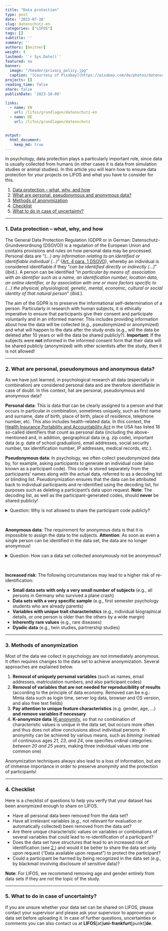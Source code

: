 ```yaml
---
title: "Data protection" 
type: post
date: '2023-07-18' 
slug: datenschutz-en
categories: ["LIFOS"] 
tags: [] 
subtitle: ''
summary: '' 
authors: [beitner] 
weight: 4
lastmod: '`r Sys.Date()`'
featured: no
banner:
  image: "/header/privacy_policy.jpg"
  caption: "[Courtesy of Pixabay](https://pixabay.com/de/photos/datenschutz-datenschutzerkl%C3%A4rung-5243225/)"
projects: []
reading_time: false
share: false
publishDate: '2023-10-09'

links:
  - name: EN
    url: /lifos/grundlagen/datenschutz-en
  - name: DE
    url: /lifos/grundlagen/datenschutz


output:
  html_document:
    keep_md: true
---
```




In psychology, data protection plays a particularly important role, since data is usually collected from humans (in other cases it is data from simulation studies or animal studies). In this article you will learn how to ensure data protection for your projects on LIFOS and what you have to consider for this.


1. [Data protection -- what, why, and how](#dataprotection)
2. [What are personal, pseudonymous and anonymous data?](#anonymous)
3. [Methods of anonymization](#methods)
4. [Checklist](#checklist)
5. [What to do in case of uncertainty?](#contact)


***

### 1. Data protection -- what, why, and how {#dataprotection .anchorheader}

The General Data Protection Regulation (GDPR or in German: Datenschutz-Grundverordnung (DSGVO)) is a regulation of the European Union and contains provisions and rules on how personal data may be processed. Personal data are "*(...) any information relating to an identified or identifiable individual (...)*" ([Art. 4 para. 1 DSGVO](https://dsgvo-gesetz.de/art-4-dsgvo/)), whereby an individual is considered identifiable if they "*can be identified directly or indirectly (...)*" (ibid.). A person can be identified "*in particular by means of: association with an identifier such as a name, an identification number, location data, an online identifier, or by association with one or more factors specific to (...) the physical, physiological, genetic, mental, economic, cultural or social identity of that natural person*" (ibid.). 

The aim of the GDPR is to preserve the informational self-determination of a person. Particularly in research with human subjects, it is ethically imperative to ensure that participants give their consent and participate voluntarily and in an informed manner. This includes providing information about how the data will be collected (e.g., pseudonymized or anonymized) and what will happen to the data after the study ends (e.g., will the data be deleted after 10 years or will the data be shared publicly?). **Important**: If the subjects were **not** informed in the informed consent form that their data will be shared publicly (anonymized) with other scientists after the study, then it is not allowed!

***

### 2. What are personal, pseudonymous and anonymous data? {#anonymous .anchorheader}

As we have just learned, in psychological research all data (especially in combination) are considered personal data and are therefore identifiable in case of doubt. In this context, hat are personal, pseudonymous and anonymous data? 

**Personal data**: This is data that can be clearly assigned to a person and that occurs in particular in combination, sometimes uniquely, such as first name and surname, date of birth, place of birth, place of residence, telephone number, etc. This also includes health-related data. In this context, the [Health Insurance Portability and Accountability Act](https://www.govinfo.gov/app/details/CRPT-104hrpt736/CRPT-104hrpt736/summary) in the USA has listed 18 so-called identifiers that count as personal data (including the above-mentioned and, in addition, geographical data (e.g. zip code), important data (e.g. date of school graduation), email addresses, social security number, tax identification number, IP addresses, medical records, etc.).

**Pseudonymous data**: In psychology, we often collect pseudonymized data by, for example, asking participants to generate an individual code (also known as a participant code). This code is stored separately from the participants' names along with the actual data, referred to as a decoding list or blinding list. Pseudonymization ensures that the data can be attributed back to individual participants and re-identified using the decoding list, for purposes such as deleting a participant's data upon request. **Note**: The decoding list, as well as the participant-generated codes, should **never** be shared publicly!

<details><summary>Question: Why is not allowed to share the participant code publicly?</summary> 
Imagine: My partner and I are both taking part in a study. Because data is collected over multiple time points, each participant must generate an individual code. Even if the instructions for generating the participant code are not shared, I know how my code was generated. Moreover, I know my partner well enough that I would be equally capable of generating his participant code. Accordingly, I can also re-identify him in the list. Ergo, anonymity is not guaranteed! If the participant code is not shared, it is harder for me to re-identify my partner or ideally not possible at all.
</details>

&nbsp;

**Anonymous data**: The requirement for anonymous data is that it is impossible to assign the data to the subjects. **Attention**: As soon as even a single person can be identified in the data set, the data are no longer anonymous!
  
  
<details><summary>Question: How can a data set collected anonymously not be anonymous?</summary> 
Imagine: In your study cohort, a survey will be conducted on the Big 5 personality traits. In addition, your gender and age will also be recorded. The researchers conducting the survey will not receive any information about who completes the survey other than the information just listed. Now, in your cohort, however, there are not only females and males between the ages of 18 and 25, but there may also be a non-binary person, a woman aged 41 and a man aged 50. Once you know these students, you will also recognize them in the data set and the data will no longer be considered anonymous. It would be different if the survey had been run in the whole of Germany, for example. Age and gender are then no longer necessarily sufficient to identify the individuals. What is clear from this example is that potentially any characteristic or combination of characteristics could make a person identifiable.
</details>

&nbsp;

**Increased risk**: The following circumstances may lead to a higher risk of re-identification:

- **Small data sets with only a very small number of subjects** (e.g., all persons in Germany who survived a plane crash)
- **Data sets with a very specific sample** (e.g., first semester psychology students who are already parents)
- **Variables with unique trait characteristics** (e.g., individual biographical details, or one person is older than the others by a wide margin)
- **Inherently rare values** (e.g., rare diseases)
- **Dyadic data** (e.g., twin studies, partnership studies)

***

### 3. Methods of anonymization {#methods .anchorheader}

Most of the data we collect in psychology are not immediately anonymous. It often requires changes to the data set to achieve anonymization. Several approaches are explained below. 

1. **Removal of uniquely personal variables** (such as names, email addresses, matriculation numbers, and also participant codes)
2. **Removal of variables that are not needed for reproducibility of results** (according to the principle of data economy. Removed can be e.g.: Mmta data such as login time, server log data, browser and OS version, and also free text fields)
3. **Pay attention to unique feature characteristics** (e.g. gender, age, ...) **and remove variables if necessary**
4. **K-anonymize data** ([K-anonymity](https://en.wikipedia.org/wiki/K-anonymity), so that no combination of characteristic values is unique in the data set, but occurs more often and thus does not allow conclusions about individual persons. K-anonymity can be achieved by various means, such as *binning*: instead of continuous ages *21, 23, and 24*, one specifies ordinal categories: *between 20 and 25 years*, making three individual values into one common one)

Anonymization techniques always also lead to a loss of information, but are of immense importance in order to preserve anonymity and the protection of participants!

***

### 4. Checklist {#checklist .anchorheader}

Here is a checklist of questions to help you verify that your dataset has been anonymized enough to share on LIFOS.

- Have all personal data been removed from the data set?
- Have all irrelevant variables (e.g., not relevant for evaluation or automatically collected) been removed from the data set? 
- Are there unique characteristic values on variables or combinations of several variables that could lead to re-identification of a participant?
- Does the data set have structures that lead to an increased risk of identification (see [2.](#anonymous)) and would it be better to share the data set only upon request ("Data available upon request") to protect the participant?
- Could a participant be harmed by being recognized in the data set (e.g., by blackmail involving disclosure of sensitive data)?

**Note**: For LIFOS, we recommend removing age and gender entirely from data sets if they are not the topic of the study. 


***

### 5. What to do in case of uncertainty? {#contact .anchorheader}

If you are unsure whether your data set can be shared on LIFOS, please contact your supervisor and please ask your supervisor to approve your data set before uploading it. In case of further questions, uncertainties or comments you can also contact us at **LIFOS**[at]**uni-frankfurt**[punkt]**de**.





